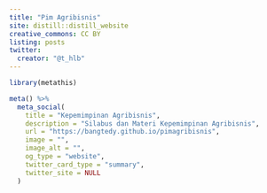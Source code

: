 ```yaml
---
title: "Pim Agribisnis"
site: distill::distill_website
creative_commons: CC BY
listing: posts
twitter:
  creator: "@t_hlb"
---
```

```r
library(metathis)

meta() %>%
  meta_social(
    title = "Kepemimpinan Agribisnis",
    description = "Silabus dan Materi Kepemimpinan Agribisnis",
    url = "https://bangtedy.github.io/pimagribisnis",
    image = "",
    image_alt = "",
    og_type = "website",
    twitter_card_type = "summary",
    twitter_site = NULL
  )
```


